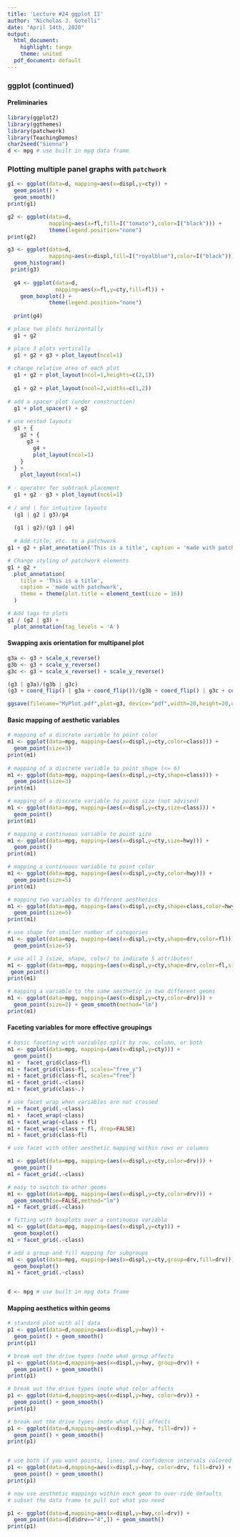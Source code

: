```yaml
---
title: 'Lecture #24 ggplot II'
author: "Nicholas J. Gotelli"
date: "April 14th, 2020"
output:
  html_document:
    highlight: tango
    theme: united
  pdf_document: default
---
```

### ggplot (continued)

#### Preliminaries
```r
library(ggplot2)
library(ggthemes)
library(patchwork)
library(TeachingDemos)
char2seed("Sienna")
d <- mpg # use built in mpg data frame

```

### Plotting multiple panel graphs with `patchwork`
```r
g1 <- ggplot(data=d, mapping=aes(x=displ,y=cty)) + 
  geom_point() + 
  geom_smooth()
print(g1)

g2 <- ggplot(data=d,
             mapping=aes(x=fl,fill=I("tomato"),color=I("black"))) +              geom_bar(stat="count") + 
             theme(legend.position="none")
print(g2)

g3 <- ggplot(data=d,
             mapping=aes(x=displ,fill=I("royalblue"),color=I("black"))) + 
  geom_histogram()
 print(g3)
 
  g4 <- ggplot(data=d, 
               mapping=aes(x=fl,y=cty,fill=fl)) + 
    geom_boxplot() + 
             theme(legend.position="none")
  
  print(g4)

# place two plots horizontally
  g1 + g2

# place 3 plots vertically
  g1 + g2 + g3 + plot_layout(ncol=1)
  
# change relative area of each plot
  g1 + g2 + plot_layout(ncol=1,heights=c(2,1))
  
  g1 + g2 + plot_layout(ncol=2,widths=c(1,2))
  
# add a spacer plot (under construction)
  g1 + plot_spacer() + g2
  
# use nested layouts
  g1 + {
    g2 + {
      g3 +
        g4 +
        plot_layout(ncol=1)
    }
  } +
    plot_layout(ncol=1)
  
# - operator for subtrack placement
  g1 + g2 - g3 + plot_layout(ncol=1)
  
# / and | for intuitive layouts
  (g1 | g2 | g3)/g4
  
  (g1 | g2)/(g3 | g4)
  
  # Add title, etc. to a patchwork
g1 + g2 + plot_annotation('This is a title', caption = 'made with patchwork')

# Change styling of patchwork elements
g1 + g2 +
  plot_annotation(
    title = 'This is a title',
    caption = 'made with patchwork',
    theme = theme(plot.title = element_text(size = 16))
  )

# Add tags to plots
g1 / (g2 | g3) +
  plot_annotation(tag_levels = 'A')


```

#### Swapping axis orientation for multipanel plot

```r
g3a <- g3 + scale_x_reverse()
g3b <- g3 + scale_y_reverse() 
g3c <- g3 + scale_x_reverse() + scale_y_reverse()

(g3 | g3a)/(g3b | g3c)
(g3 + coord_flip() | g3a + coord_flip())/(g3b + coord_flip() | g3c + coord_flip())

ggsave(filename="MyPlot.pdf",plot=g3, device="pdf",width=20,height=20,units="cm",dpi=300)
```

#### Basic mapping of aesthetic variables
```r
# mapping of a discrete variable to point color
m1 <- ggplot(data=mpg, mapping=(aes(x=displ,y=cty,color=class))) + 
  geom_point(size=3) 
print(m1)
             
# mapping of a discrete variable to point shape (<= 6)
m1 <- ggplot(data=mpg, mapping=(aes(x=displ,y=cty,shape=class))) + 
  geom_point(size=3) 
print(m1)

# mapping of a discrete variable to point size (not advised)
m1 <- ggplot(data=mpg, mapping=(aes(x=displ,y=cty,size=class))) + 
  geom_point() 
print(m1)

# mapping a continuous variable to point size 
m1 <- ggplot(data=mpg, mapping=(aes(x=displ,y=cty,size=hwy))) + 
  geom_point() 
print(m1)

# mapping a continuous variable to point color
m1 <- ggplot(data=mpg, mapping=(aes(x=displ,y=cty,color=hwy))) + 
  geom_point(size=5) 
print(m1)

# mapping two variables to different aesthetics
m1 <- ggplot(data=mpg, mapping=(aes(x=displ,y=cty,shape=class,color=hwy))) + 
  geom_point(size=5) 
print(m1)

# use shape for smaller number of categories
m1 <- ggplot(data=mpg, mapping=(aes(x=displ,y=cty,shape=drv,color=fl))) + 
  geom_point(size=5) 

# use all 3 (size, shape, color) to indicate 5 attributes!
m1 <- ggplot(data=mpg, mapping=(aes(x=displ,y=cty,shape=drv,color=fl,size=hwy))) + 
 geom_point()
print(m1)

# mapping a variable to the same aesthetic in two different geoms
m1 <- ggplot(data=mpg, mapping=(aes(x=displ,y=cty,color=drv))) + 
  geom_point(size=2) + geom_smooth(method="lm")
print(m1)

```

#### Faceting variables for more effective groupings

```r
# basic faceting with variables split by row, column, or both
m1 <- ggplot(data=mpg, mapping=(aes(x=displ,y=cty))) + 
  geom_point() 
m1 +  facet_grid(class~fl)     
m1 + facet_grid(class~fl, scales="free_y")
m1 + facet_grid(class~fl, scales="free")
m1 + facet_grid(.~class)
m1 + facet_grid(class~.)

# use facet wrap when variables are not crossed
m1 + facet_grid(.~class)
m1 +  facet_wrap(~class)     
m1 + facet_wrap(~class + fl)
m1 + facet_wrap(~class + fl, drop=FALSE)
m1 + facet_grid(class~fl)

# use facet with other aesthetic mapping within rows or columns

m1 <- ggplot(data=mpg, mapping=(aes(x=displ,y=cty,color=drv))) + 
  geom_point() 
m1 + facet_grid(.~class)

# easy to switch to other geoms
m1 <- ggplot(data=mpg, mapping=(aes(x=displ,y=cty,color=drv))) + 
  geom_smooth(se=FALSE,method="lm") 
m1 + facet_grid(.~class)

# fitting with boxplots over a continuous variable
m1 <- ggplot(data=mpg, mapping=(aes(x=displ,y=cty))) + 
  geom_boxplot()
m1 + facet_grid(.~class)

# add a group and fill mapping for subgroups
m1 <- ggplot(data=mpg, mapping=(aes(x=displ,y=cty,group=drv,fill=drv))) + 
  geom_boxplot()
m1 + facet_grid(.~class)


d <- mpg # use built in mpg data frame

```
#### Mapping aesthetics within geoms

```r
# standard plot with all data
p1 <- ggplot(data=d,mapping=aes(x=displ,y=hwy)) +
  geom_point() + geom_smooth()
print(p1)

# break out the drive types (note what group affects
p1 <- ggplot(data=d,mapping=aes(x=displ,y=hwy, group=drv)) +
  geom_point() + geom_smooth()
print(p1)

# break out the drive types (note what color affects
p1 <- ggplot(data=d,mapping=aes(x=displ,y=hwy, color=drv)) +
  geom_point() + geom_smooth()
print(p1)

# break out the drive types (note what fill affects
p1 <- ggplot(data=d,mapping=aes(x=displ,y=hwy, fill=drv)) +
  geom_point() + geom_smooth()
print(p1)


# use both if you want points, lines, and confidence intervals colored
p1 <- ggplot(data=d,mapping=aes(x=displ,y=hwy, color=drv, fill=drv)) +
  geom_point() + geom_smooth()
print(p1)

# now use aesthetic mappings within each geom to over-ride defaults
# subset the data frame to pull out what you need

p1 <- ggplot(data=d,mapping=aes(x=displ,y=hwy,col=drv)) +
  geom_point(data=d[d$drv=="4",]) + geom_smooth()
print(p1)
```

